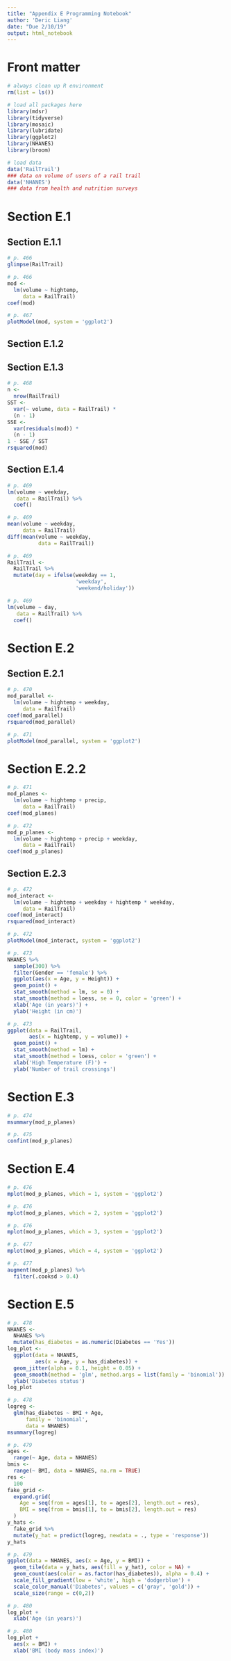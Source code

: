 ```yaml
---
title: "Appendix E Programming Notebook"
author: 'Deric Liang'
date: "Due 2/10/19"
output: html_notebook
---
```


# Front matter

```r
# always clean up R environment
rm(list = ls())

# load all packages here
library(mdsr)
library(tidyverse)
library(mosaic)
library(lubridate)
library(ggplot2)
library(NHANES)
library(broom)

# load data
data('RailTrail')
### data on volume of users of a rail trail
data('NHANES')
### data from health and nutrition surveys
```

# Section E.1

## Section E.1.1

```r
# p. 466
glimpse(RailTrail)
```

```r
# p. 466
mod <-
  lm(volume ~ hightemp,
     data = RailTrail)
coef(mod)
```

```r
# p. 467
plotModel(mod, system = 'ggplot2')
```

## Section E.1.2

## Section E.1.3

```r
# p. 468
n <-
  nrow(RailTrail)
SST <-
  var(~ volume, data = RailTrail) *
  (n - 1)
SSE <-
  var(residuals(mod)) *
  (n - 1)
1 - SSE / SST
rsquared(mod)
```

## Section E.1.4

```r
# p. 469
lm(volume ~ weekday, 
   data = RailTrail) %>%
  coef()
```

```r
# p. 469
mean(volume ~ weekday, 
     data = RailTrail)
diff(mean(volume ~ weekday, 
          data = RailTrail))
```

```r
# p. 469
RailTrail <-
  RailTrail %>%
  mutate(day = ifelse(weekday == 1,
                      'weekday',
                      'weekend/holiday'))
```

```r
# p. 469
lm(volume ~ day, 
   data = RailTrail) %>%
  coef()
```

# Section E.2

## Section E.2.1

```r
# p. 470
mod_parallel <-
  lm(volume ~ hightemp + weekday,
     data = RailTrail)
coef(mod_parallel)
rsquared(mod_parallel)
```

```r
# p. 471
plotModel(mod_parallel, system = 'ggplot2')
```

# Section E.2.2

```r
# p. 471
mod_planes <-
  lm(volume ~ hightemp + precip,
     data = RailTrail)
coef(mod_planes)
```

```r
# p. 472
mod_p_planes <-
  lm(volume ~ hightemp + precip + weekday, 
     data = RailTrail)
coef(mod_p_planes)
```

## Section E.2.3

```r
# p. 472
mod_interact <-
  lm(volume ~ hightemp + weekday + hightemp * weekday,
     data = RailTrail)
coef(mod_interact)
rsquared(mod_interact)
```

```r
# p. 472
plotModel(mod_interact, system = 'ggplot2')
```

```r
# p. 473
NHANES %>%
  sample(300) %>%
  filter(Gender == 'female') %>%
  ggplot(aes(x = Age, y = Height)) +
  geom_point() +
  stat_smooth(method = lm, se = 0) +
  stat_smooth(method = loess, se = 0, color = 'green') +
  xlab('Age (in years)') +
  ylab('Height (in cm)')
```

```r
# p. 473
ggplot(data = RailTrail,
       aes(x = hightemp, y = volume)) +
  geom_point() +
  stat_smooth(method = lm) +
  stat_smooth(method = loess, color = 'green') +
  xlab('High Temperature (F)') +
  ylab('Number of trail crossings')
```

# Section E.3

```r
# p. 474
msummary(mod_p_planes)
```

```r
# p. 475
confint(mod_p_planes)
```

# Section E.4

```r
# p. 476
mplot(mod_p_planes, which = 1, system = 'ggplot2')
```

```r
# p. 476
mplot(mod_p_planes, which = 2, system = 'ggplot2')
```

```r
# p. 476
mplot(mod_p_planes, which = 3, system = 'ggplot2')
```

```r
# p. 477
mplot(mod_p_planes, which = 4, system = 'ggplot2')
```

```r
# p. 477
augment(mod_p_planes) %>%
  filter(.cooksd > 0.4)
```

# Section E.5

```r
# p. 478
NHANES <-
  NHANES %>%
  mutate(has_diabetes = as.numeric(Diabetes == 'Yes'))
log_plot <-
  ggplot(data = NHANES,
         aes(x = Age, y = has_diabetes)) +
  geom_jitter(alpha = 0.1, height = 0.05) +
  geom_smooth(method = 'glm', method.args = list(family = 'binomial')) +
  ylab('Diabetes status')
log_plot
```

```r
# p. 478
logreg <-
  glm(has_diabetes ~ BMI + Age,
      family = 'binomial',
      data = NHANES)
msummary(logreg)
```

```r
# p. 479
ages <-
  range(~ Age, data = NHANES)
bmis <-
  range(~ BMI, data = NHANES, na.rm = TRUE)
res <-
  100
fake_grid <-
  expand.grid(
    Age = seq(from = ages[1], to = ages[2], length.out = res),
    BMI = seq(from = bmis[1], to = bmis[2], length.out = res)
  )
y_hats <-
  fake_grid %>%
  mutate(y_hat = predict(logreg, newdata = ., type = 'response'))
y_hats
```

```r
# p. 479
ggplot(data = NHANES, aes(x = Age, y = BMI)) +
  geom_tile(data = y_hats, aes(fill = y_hat), color = NA) +
  geom_count(aes(color = as.factor(has_diabetes)), alpha = 0.4) +
  scale_fill_gradient(low = 'white', high = 'dodgerblue') +
  scale_color_manual('Diabetes', values = c('gray', 'gold')) +
  scale_size(range = c(0,2))
```

```r
# p. 480
log_plot +
  xlab('Age (in years)')
```

```r
# p. 480
log_plot +
  aes(x = BMI) +
  xlab('BMI (body mass index)')
```
